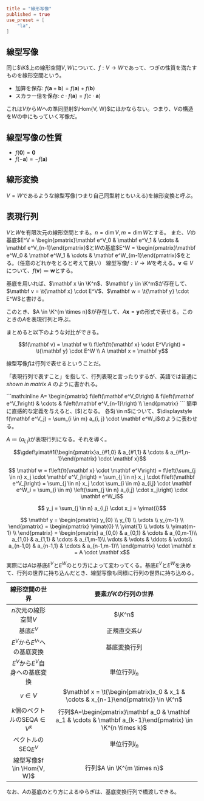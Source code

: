 ```toml
title = "線形写像"
published = true
use_preset = [
    "la",
]
```

## 線型写像

同じ$\K$上の線形空間$V, W$について、$f: V \to W$であって、つぎの性質を満たすものを線形空間という。

- 加算を保存: $f(\mathbf a + \mathbf b) = f(\mathbf a) + f(\mathbf b)$
- スカラー倍を保存: $c \cdot f(\mathbf a) = f(c \cdot \mathbf a)$

これは$V$から$W$への準同型射$\Hom{V, W}$にほかならない。つまり、$V$の構造を$W$の中にもっていく写像だ。

## 線型写像の性質

- $f(\mathbf 0) = \mathbf 0$
- $f(-\mathbf a) = -f(\mathbf a)$

## 線形変換

$V=W$であるような線型写像(つまり自己同型射ともいえる)を線形変換と呼ぶ。

## 表現行列

$V$と$W$を有限次元の線形空間とする。$n=\dim V, m=\dim W$とする。
また、$V$の基底$E^V = \begin{pmatrix}\mathbf e^V_0 & \mathbf e^V_1 & \cdots & \mathbf e^V_{n-1}\end{pmatrix}$と$W$の基底$E^W = \begin{pmatrix}\mathbf e^W_0 & \mathbf e^W_1 & \cdots & \mathbf e^W_{m-1}\end{pmatrix}$をとる。（任意のどれかをとると考えて良い）
線型写像$f: V \to W$を考える。$\mathbf v \in V$について、$f(\mathbf v) \eqqcolon \mathbf w$とする。

基底を用いれば、$\mathbf x \in \K^n$、$\mathbf y \in \K^m$が存在して、$\mathbf v = \t{\mathbf x} \cdot E^V$、$\mathbf w = \t{\mathbf y} \cdot E^W$と書ける。

このとき、$A \in \K^{m \times n}$が存在して、$A \mathbf x = \mathbf y$の形式で表せる。このときの$A$を表現行列と呼ぶ。

まとめると以下のような対比ができる。

```math
f(\mathbf v) = \mathbf w
\\
f\left(\t{\mathbf x} \cdot E^V\right) = \t{\mathbf y} \cdot E^W
\\
A \mathbf x = \mathbf y
```

線型写像$f$は行列で表せるということだ。

「表現行列で表すこと」を指して、行列表現と言ったりするが、英語では普通に _shown in matrix A_ のように書かれる。

<Save>
```math:inline
  A=
  \begin{pmatrix}
    f\left(\mathbf e^V_0\right) &
    f\left(\mathbf e^V_1\right) &
    \cdots &
    f\left(\mathbf e^V_{n-1}\right) \\
  \end{pmatrix}
```
</Save>
簡単に直感的な定義を与えると、[$]となる。

<Prove>
各$j \in n$について、$\displaystyle f(\mathbf e^V_j) = \sum_{i \in m} a_{i, j} \cdot \mathbf e^W_i$のように表わせる。

$A \coloneqq (a_{i,j})$が表現行列になる。それを導く。

```math def
\gdef\yimat#1{\begin{pmatrix}a_{#1,0} & a_{#1,1} & \cdots & a_{#1,n-1}\end{pmatrix} \cdot \mathbf x}
```

```math trans
  \mathbf w
= f\left(\t{\mathbf x} \cdot \mathbf e^V\right)
= f\left(\sum_{j \in n} x_j \cdot \mathbf e^V_j\right)
= \sum_{j \in n} x_j \cdot f\left(\mathbf e^V_j\right)
= \sum_{j \in n} x_j \cdot \sum_{i \in m} a_{i,j} \cdot \mathbf e^W_i
= \sum_{i \in m} \left(\sum_{j \in n} a_{i,j} \cdot x_j\right) \cdot \mathbf e^W_i
```

<p>

```math trans
  y_j
= \sum_{j \in n} a_{i,j} \cdot x_j
= \yimat{i}
```

</p>

```math trans
  \mathbf y
= \begin{pmatrix}
  y_{0} \\
  y_{1} \\
  \vdots \\
  y_{m-1} \\
  \end{pmatrix}
= \begin{pmatrix}
  \yimat{0} \\
  \yimat{1} \\
  \vdots \\
  \yimat{m-1} \\
  \end{pmatrix}
=
  \begin{pmatrix}
    a_{0,0} & a_{0,1} & \cdots & a_{0,m-1}\\
    a_{1,0} & a_{1,1} & \cdots & a_{1,m-1}\\
    \vdots & \vdots & \ddots & \vdots\\
    a_{n-1,0} & a_{n-1,1} & \cdots & a_{n-1,m-1}\\
  \end{pmatrix}
  \cdot
  \mathbf x
=
  A \cdot \mathbf x
```
</Prove>

実際には$A$は基底$E^V$と$E^W$のとり方によって変わってくる。基底$E^V$と$E^W$を決めて、行列の世界に持ち込んだとき、線型写像も同様に行列の世界に持ち込める。

| 線形空間の世界 | 要素が$K$の行列の世界 |
|  :---:  |  :---:  |
|  $n$次元の線形空間$V$  |  $\K^n$  |
|  基底$E^V$  |  正規直交系$U$  |
|  $E^V$から${E^V}'$への基底変換  |  基底変換行列  |
|  $E^V$から$E^V$自身への基底変換  |  単位行列$I_n$  |
|  $v \in V$  |  $\mathbf x = \t{\begin{pmatrix}x_0 & x_1 & \cdots & x_{n-1}\end{pmatrix}} \in \K^n$  |
|  $k$個のベクトルのSEQ$A \in V^k$  |  行列$A=\begin{pmatrix}\mathbf a_0 & \mathbf a_1 & \cdots & \mathbf a_{k-1}\end{pmatrix} \in \K^{n \times k}$  |
|  ベクトルのSEQ$E^V$  |  単位行列$I_n$  |
|  線型写像$f \in \Hom{V, W}$  |  行列$A \in \K^{m \times n}$  |

なお、$A$の基底のとり方によるゆらぎは、基底変換行列で橋渡しできる。
